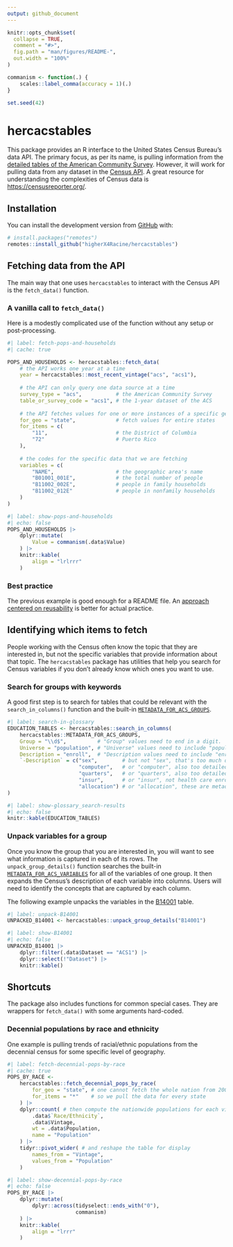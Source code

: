 ```yaml
---
output: github_document
---
```


<!-- README.md is generated from README.Rmd. Please edit that file -->

```r
knitr::opts_chunk$set(
  collapse = TRUE,
  comment = "#>",
  fig.path = "man/figures/README-",
  out.width = "100%"
)

commanism <- function(.) {
    scales::label_comma(accuracy = 1)(.)
}

set.seed(42)
```

# hercacstables

This package provides an R interface to the United States Census Bureau's data
API.
The primary focus, as per its name, is pulling information from the
[detailed tables of the American Community Survey](https://www.census.gov/programs-surveys/acs/data/data-tables.html).
However, it will work for pulling data from any dataset in the [Census API](https://api.census.gov/data.html).
A great resource for understanding the complexities of Census data is
<https://censusreporter.org/>.

<!-- badges: start -->
<!-- badges: end -->

## Installation

You can install the development version from [GitHub](https://github.com/) with:

``` r
# install.packages("remotes")
remotes::install_github("higherX4Racine/hercacstables")
```

## Fetching data from the API

The main way that one uses `hercacstables` to interact with the Census API is
the `fetch_data()` function.

### A vanilla call to `fetch_data()`

Here is a modestly complicated use of the function without any setup or
post-processing.

```r
#| label: fetch-pops-and-households
#| cache: true

POPS_AND_HOUSEHOLDS <- hercacstables::fetch_data(
    # the API works one year at a time
    year = hercacstables::most_recent_vintage("acs", "acs1"),
    
    # the API can only query one data source at a time
    survey_type = "acs",           # the American Community Survey
    table_or_survey_code = "acs1", # the 1-year dataset of the ACS
    
    # the API fetches values for one or more instances of a specific geography
    for_geo = "state",             # fetch values for entire states
    for_items = c(
        "11",                      # the District of Columbia
        "72"                       # Puerto Rico
    ),
    
    # the codes for the specific data that we are fetching
    variables = c(
        "NAME",                    # the geographic area's name
        "B01001_001E",             # the total number of people
        "B11002_002E",             # people in family households
        "B11002_012E"              # people in nonfamily households
    )
)
```

```r
#| label: show-pops-and-households
#| echo: false
POPS_AND_HOUSEHOLDS |>
    dplyr::mutate(
        Value = commanism(.data$Value)
    ) |>
    knitr::kable(
        align = "lrlrrr"
    )
```

### Best practice

The previous example is good enough for a README file.
An [approach centered on reusability](articles/reusability.html) is better for
actual practice.

## Identifying which items to fetch

People working with the Census often know the topic that they are interested in,
but not the specific variables that provide information about that topic.
The `hercacstables` package has utilities that help you search for Census
variables if you don't already know which ones you want to use.

### Search for groups with keywords

A good first step is to search for tables that could be relevant with the
`search_in_columns()` function and the built-in
[`METADATA_FOR_ACS_GROUPS`](reference/METADATA_FOR_ACS_GROUPS.html).


```r
#| label: search-in-glossary
EDUCATION_TABLES <- hercacstables::search_in_columns(
    hercacstables::METADATA_FOR_ACS_GROUPS,
    Group = "\\d$",          # "Group" values need to end in a digit.
    Universe = "population", # "Universe" values need to include "population".
    Description = "enroll",  # "Description values need to include "enroll"
    `-Description` = c("sex",        # but not "sex", that's too much detail
                       "computer",   # or "computer", also too detailed
                       "quarters",   # or "quarters", also too detailed
                       "insur",      # or "insur", not health care enrollments
                       "allocation") # or "allocation", these are metadata
)
```

```r
#| label: show-glossary_search-results
#| echo: false
knitr::kable(EDUCATION_TABLES)
```

### Unpack variables for a group

Once you know the group that you are interested in, you will want to see what
information is captured in each of its rows.
The `unpack_group_details()` function searches the built-in
[`METADATA_FOR_ACS_VARIABLES`](reference/METADATA_FOR_ACS_VARIABLES)
for all of the variables of one group.
It then expands the Census's description of each variable into columns.
Users will need to identify the concepts that are captured by each column.

The following example unpacks the variables in the [B14001](https://api.census.gov/data/2023/acs/acs1/B14001.html) table.

```r
#| label: unpack-B14001
UNPACKED_B14001 <- hercacstables::unpack_group_details("B14001")
```

```r
#| label: show-B14001
#| echo: false
UNPACKED_B14001 |>
    dplyr::filter(.data$Dataset == "ACS1") |>
    dplyr::select(!"Dataset") |>
    knitr::kable()
```

## Shortcuts

The package also includes functions for common special cases. 
They are wrappers for `fetch_data()` with some arguments hard-coded.

### Decennial populations by race and ethnicity

One example is pulling trends of racial/ethnic populations from the decennial
census for some specific level of geography.

```r
#| label: fetch-decennial-pops-by-race
#| cache: true
POPS_BY_RACE <-
    hercacstables::fetch_decennial_pops_by_race(
        for_geo = "state", # one cannot fetch the whole nation from 2000 or 2010
        for_items = "*"    # so we pull the data for every state
    ) |>
    dplyr::count( # then compute the nationwide populations for each vintage
        .data$`Race/Ethnicity`,
        .data$Vintage,
        wt = .data$Population,
        name = "Population"
    ) |>
    tidyr::pivot_wider( # and reshape the table for display
        names_from = "Vintage",
        values_from = "Population"
    )
```

```r
#| label: show-decennial-pops-by-race
#| echo: false
POPS_BY_RACE |>
    dplyr::mutate(
        dplyr::across(tidyselect::ends_with("0"),
                      commanism)
    ) |>
    knitr::kable(
        align = "lrrr"
    )
```
